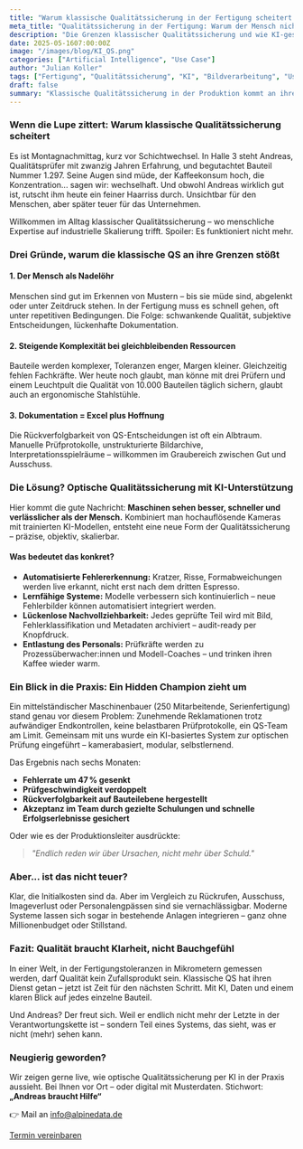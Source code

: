 ```yaml
---
title: "Warum klassische Qualitätssicherung in der Fertigung scheitert – und wie Daten helfen"
meta_title: "Qualitätssicherung in der Fertigung: Warum der Mensch nicht mehr reicht"
description: "Die Grenzen klassischer Qualitätssicherung und wie KI-gestützte Bildverarbeitung endlich Klarheit schafft – ein Blick in die Praxis."
date: 2025-05-1607:00:00Z
image: "/images/blog/KI_QS.png"
categories: ["Artificial Intelligence", "Use Case"]
author: "Julian Koller"
tags: ["Fertigung", "Qualitätssicherung", "KI", "Bildverarbeitung", "Use Case"]
draft: false
summary: "Klassische Qualitätssicherung in der Produktion kommt an ihre Grenzen – zu subjektiv, zu langsam, zu teuer. Wie KI und optische Bildverarbeitung das ändern, zeigen wir anhand eines praktischen Use Cases aus der Fertigung."
---
```


### Wenn die Lupe zittert: Warum klassische Qualitätssicherung scheitert

Es ist Montagnachmittag, kurz vor Schichtwechsel. In Halle 3 steht Andreas, Qualitätsprüfer mit zwanzig Jahren Erfahrung, und begutachtet Bauteil Nummer 1.297. Seine Augen sind müde, der Kaffeekonsum hoch, die Konzentration... sagen wir: wechselhaft. Und obwohl Andreas wirklich gut ist, rutscht ihm heute ein feiner Haarriss durch. Unsichtbar für den Menschen, aber später teuer für das Unternehmen.

Willkommen im Alltag klassischer Qualitätssicherung – wo menschliche Expertise auf industrielle Skalierung trifft. Spoiler: Es funktioniert nicht mehr.

### Drei Gründe, warum die klassische QS an ihre Grenzen stößt

#### 1. **Der Mensch als Nadelöhr**

Menschen sind gut im Erkennen von Mustern – bis sie müde sind, abgelenkt oder unter Zeitdruck stehen. In der Fertigung muss es schnell gehen, oft unter repetitiven Bedingungen. Die Folge: schwankende Qualität, subjektive Entscheidungen, lückenhafte Dokumentation.

#### 2. **Steigende Komplexität bei gleichbleibenden Ressourcen**

Bauteile werden komplexer, Toleranzen enger, Margen kleiner. Gleichzeitig fehlen Fachkräfte. Wer heute noch glaubt, man könne mit drei Prüfern und einem Leuchtpult die Qualität von 10.000 Bauteilen täglich sichern, glaubt auch an ergonomische Stahlstühle.

#### 3. **Dokumentation = Excel plus Hoffnung**

Die Rückverfolgbarkeit von QS-Entscheidungen ist oft ein Albtraum. Manuelle Prüfprotokolle, unstrukturierte Bildarchive, Interpretationsspielräume – willkommen im Graubereich zwischen Gut und Ausschuss.

### Die Lösung? Optische Qualitätssicherung mit KI-Unterstützung

Hier kommt die gute Nachricht: **Maschinen sehen besser, schneller und verlässlicher als der Mensch.** Kombiniert man hochauflösende Kameras mit trainierten KI-Modellen, entsteht eine neue Form der Qualitätssicherung – präzise, objektiv, skalierbar.

#### Was bedeutet das konkret?

- **Automatisierte Fehlererkennung:** Kratzer, Risse, Formabweichungen werden live erkannt, nicht erst nach dem dritten Espresso.  
- **Lernfähige Systeme:** Modelle verbessern sich kontinuierlich – neue Fehlerbilder können automatisiert integriert werden.  
- **Lückenlose Nachvollziehbarkeit:** Jedes geprüfte Teil wird mit Bild, Fehlerklassifikation und Metadaten archiviert – audit-ready per Knopfdruck.  
- **Entlastung des Personals:** Prüfkräfte werden zu Prozessüberwacher:innen und Modell-Coaches – und trinken ihren Kaffee wieder warm.

### Ein Blick in die Praxis: Ein Hidden Champion zieht um

Ein mittelständischer Maschinenbauer (250 Mitarbeitende, Serienfertigung) stand genau vor diesem Problem: Zunehmende Reklamationen trotz aufwändiger Endkontrollen, keine belastbaren Prüfprotokolle, ein QS-Team am Limit. Gemeinsam mit uns wurde ein KI-basiertes System zur optischen Prüfung eingeführt – kamerabasiert, modular, selbstlernend.

Das Ergebnis nach sechs Monaten:

- **Fehlerrate um 47 % gesenkt**  
- **Prüfgeschwindigkeit verdoppelt**  
- **Rückverfolgbarkeit auf Bauteilebene hergestellt**  
- **Akzeptanz im Team durch gezielte Schulungen und schnelle Erfolgserlebnisse gesichert**

Oder wie es der Produktionsleiter ausdrückte:

> *"Endlich reden wir über Ursachen, nicht mehr über Schuld."*

### Aber... ist das nicht teuer?

Klar, die Initialkosten sind da. Aber im Vergleich zu Rückrufen, Ausschuss, Imageverlust oder Personalengpässen sind sie vernachlässigbar. Moderne Systeme lassen sich sogar in bestehende Anlagen integrieren – ganz ohne Millionenbudget oder Stillstand.

### Fazit: Qualität braucht Klarheit, nicht Bauchgefühl

In einer Welt, in der Fertigungstoleranzen in Mikrometern gemessen werden, darf Qualität kein Zufallsprodukt sein. Klassische QS hat ihren Dienst getan – jetzt ist Zeit für den nächsten Schritt. Mit KI, Daten und einem klaren Blick auf jedes einzelne Bauteil.

Und Andreas? Der freut sich. Weil er endlich nicht mehr der Letzte in der Verantwortungskette ist – sondern Teil eines Systems, das sieht, was er nicht (mehr) sehen kann.

### Neugierig geworden?

Wir zeigen gerne live, wie optische Qualitätssicherung per KI in der Praxis aussieht. Bei Ihnen vor Ort – oder digital mit Musterdaten. Stichwort: **„Andreas braucht Hilfe“**

👉 Mail an [info@alpinedata.de](mailto:info@alpinedata.de?subject=Qualität%20mit%20KI%20in%20der%20Fertigung)


<div class="col-12 flex justify-center">
  <a class="btn btn-adv" href="https://calendly.com/andreas-klostermann-alpinedata/ersttermin">Termin vereinbaren</a>
</div>


